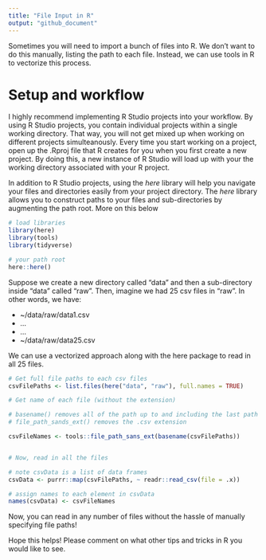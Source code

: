 ```yaml
---
title: "File Input in R"
output: "github_document"
---
```


Sometimes you will need to import a bunch of files into R. We don't want to do this manually, listing the path to each file. Instead, we can use tools in R to vectorize
this process.


# Setup and workflow

I highly recommend implementing R Studio projects into your workflow. By using R Studio projects, you contain individual projects within a single working directory. That way, you will not get mixed up when working on different projects simulteanously. Every time you start working on a project, open up the .Rproj file that R creates for you when you first create a new project. By doing this, a new instance of R Studio will load up with your the working directory associated with your R project.

In addition to R Studio projects, using the *here* library will help you navigate your files and directories easily from your project directory. The *here* library allows you to construct paths to your files and sub-directories by augmenting the path root. More on this below


```r
# load libraries
library(here)
library(tools)
library(tidyverse)
```



```r
# your path root
here::here()
```



Suppose we create a new directory called "data" and then a sub-directory inside "data" called "raw". Then, imagine we had 25 csv files in "raw". In other words, we have:

- ~/data/raw/data1.csv
- ...
- ...
- ~/data/raw/data25.csv

We can use a vectorized approach along with the here package to read in all 25 files.

```r
# Get full file paths to each csv files
csvFilePaths <- list.files(here("data", "raw"), full.names = TRUE)

# Get name of each file (without the extension)

# basename() removes all of the path up to and including the last path seperator
# file_path_sands_ext() removes the .csv extension

csvFileNames <- tools::file_path_sans_ext(basename(csvFilePaths))


# Now, read in all the files

# note csvData is a list of data frames
csvData <- purrr::map(csvFilePaths, ~ readr::read_csv(file = .x))

# assign names to each element in csvData
names(csvData) <- csvFileNames

```

Now, you can read in any number of files without the hassle of manually specifying file paths!

Hope this helps! Please comment on what other tips and tricks in R you would like to see.
